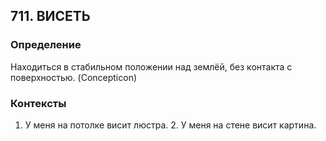 ## 711. ВИСЕТЬ
### Определение
Находиться в стабильном положении над землёй, без контакта с поверхностью. (Concepticon)

### Контексты
1. У меня на потолке висит люстра. 2. У меня на стене висит картина.

